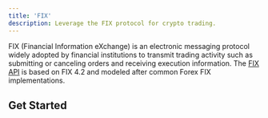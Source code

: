 ```yaml
---
title: 'FIX'
description: Leverage the FIX protocol for crypto trading.
---
```


[fix-api]: https://developer.paxos.com/docs/itbit/fix/

FIX (Financial Information eXchange) is an electronic messaging protocol widely adopted by financial institutions to transmit trading activity such as submitting or canceling orders and receiving execution information. The [FIX API][fix-api] is based on FIX 4.2 and modeled after common Forex FIX implementations.

## Get Started

<DocCardList />
